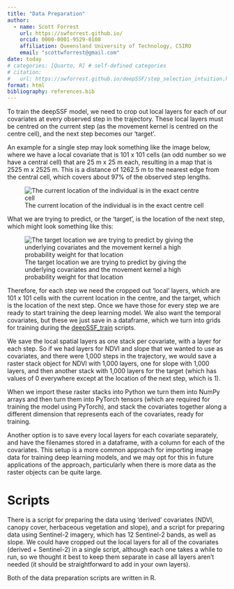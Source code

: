 ```yaml
---
title: "Data Preparation"
author:
  - name: Scott Forrest
    url: https://swforrest.github.io/
    orcid: 0000-0001-9529-0108
    affiliation: Queensland University of Technology, CSIRO
    email: "scottwforrest@gmail.com"
date: today
# categories: [Quarto, R] # self-defined categories
# citation: 
#   url: https://swforrest.github.io/deepSSF/step_selection_intuition.html
format: html
bibliography: references.bib
---
```


To train the deepSSF model, we need to crop out local layers for each of our covariates at every observed step in the trajectory. These local layers must be centred on the current step (as the movement kernel is centred on the centre cell), and the next step becomes our 'target'.

An example for a single step may look something like the image below, where we have a local covariate that is 101 x 101 cells (an odd number so we have a central cell) that are 25 m x 25 m each, resulting in a map that is 2525 m x 2525 m. This is a distance of 1262.5 m to the nearest edge from the central cell, which covers about 97% of the observed step lengths.

![The current location of the individual is in the exact centre cell](figures/example_covs.png)

What we are trying to predict, or the 'target', is the location of the next step, which might look something like this:

![The target location we are trying to predict by giving the underlying covariates and the movement kernel a high probability weight for that location](figures/example_target.png)

Therefore, for each step we need the cropped out 'local' layers, which are 101 x 101 cells with the current location in the centre, and the target, which is the location of the next step. Once we have those for every step we are ready to start training the deep learning model. We also want the temporal covariates, but these we just save in a dataframe, which we turn into grids for training during the [deepSSF_train](Python/deepSSF_train.ipynb) scripts.

We save the local spatial layers as one stack per covariate, with a layer for each step. So if we had layers for NDVI and slope that we wanted to use as covariates, and there were 1,000 steps in the trajectory, we would save a raster stack object for NDVI with 1,000 layers, one for slope with 1,000 layers, and then another stack with 1,000 layers for the target (which has values of 0 everywhere except at the location of the next step, which is 1).

When we import these raster stacks into Python we turn them into NumPy arrays and then turn them into PyTorch tensors (which are required for training the model using PyTorch), and stack the covariates together along a different dimension that represents each of the covariates, ready for training.

Another option is to save every local layers for each covariate separately, and have the filenames stored in a dataframe, with a column for each of the covariates. This setup is a more common approach for importing image data for training deep learning models, and we may opt for this in future applications of the approach, particularly when there is more data as the raster objects can be quite large.


# Scripts

There is a script for preparing the data using 'derived' covariates (NDVI, canopy cover, herbaceous vegetation and slope), and a script for preparing data using Sentinel-2 imagery, which has 12 Sentinel-2 bands, as well as slope. We could have cropped out the local layers for all of the covariates (derived + Sentinel-2) in a single script, although each one takes a while to run, so we thought it best to keep them separate in case all layers aren't needed (it should be straightforward to add in your own layers).

Both of the data preparation scripts are written in R.